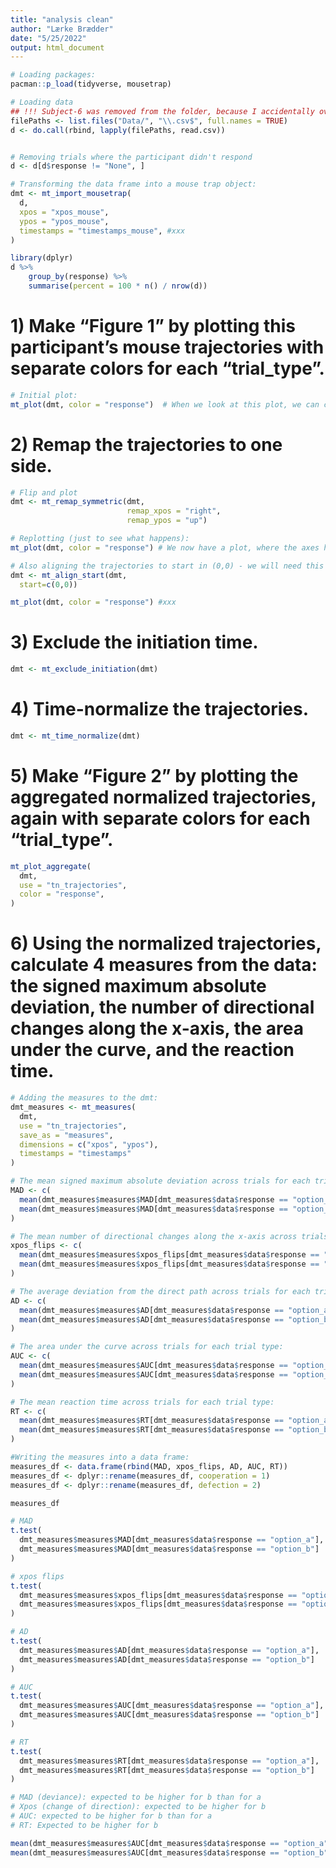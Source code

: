 ```yaml
---
title: "analysis clean"
author: "Lærke Brædder"
date: "5/25/2022"
output: html_document
---
```


```r
# Loading packages:
pacman::p_load(tidyverse, mousetrap)

# Loading data
## !!! Subject-6 was removed from the folder, because I accidentally overwrote the df.
filePaths <- list.files("Data/", "\\.csv$", full.names = TRUE)
d <- do.call(rbind, lapply(filePaths, read.csv))


# Removing trials where the participant didn't respond
d <- d[d$response != "None", ]

# Transforming the data frame into a mouse trap object:
dmt <- mt_import_mousetrap(
  d,
  xpos = "xpos_mouse",
  ypos = "ypos_mouse",
  timestamps = "timestamps_mouse", #xxx
)

```


```r
library(dplyr)
d %>% 
    group_by(response) %>% 
    summarise(percent = 100 * n() / nrow(d))
```



# 1) Make “Figure 1” by plotting this participant’s mouse trajectories with separate colors for each “trial_type”.
```r
# Initial plot:
mt_plot(dmt, color = "response")  # When we look at this plot, we can clearly see that the axes are flipped upside down compared to what we saw in the experiment (this is just due to the values on the coordinate system in OpenSesame). We are going to fix this in the next task, when we flip the axes.
```


# 2) Remap the trajectories to one side.
```r
# Flip and plot
dmt <- mt_remap_symmetric(dmt,
                          remap_xpos = "right",
                          remap_ypos = "up")

# Replotting (just to see what happens):
mt_plot(dmt, color = "response") # We now have a plot, where the axes have been flipped upside down so that the visualization resembles the setup of the experiment. Furthermore we have flipped it so that all responses are to the left. This makes it easier to compare between the trial types.

# Also aligning the trajectories to start in (0,0) - we will need this for the AUC measurement
dmt <- mt_align_start(dmt,
  start=c(0,0))

mt_plot(dmt, color = "response") #xxx
```


# 3) Exclude the initiation time.
```r
dmt <- mt_exclude_initiation(dmt)
```



# 4) Time-normalize the trajectories.
```r
dmt <- mt_time_normalize(dmt)
```


# 5) Make “Figure 2” by plotting the aggregated normalized trajectories, again with separate colors for each “trial_type”.
```r
mt_plot_aggregate(
  dmt,
  use = "tn_trajectories",
  color = "response",
)
```


     
# 6) Using the normalized trajectories, calculate 4 measures from the data: the signed maximum absolute deviation, the number of directional changes along the x-axis, the area under the curve, and the reaction time.
```r
# Adding the measures to the dmt:
dmt_measures <- mt_measures(
  dmt,
  use = "tn_trajectories",
  save_as = "measures",
  dimensions = c("xpos", "ypos"),
  timestamps = "timestamps"
)

# The mean signed maximum absolute deviation across trials for each trial type:
MAD <- c(
  mean(dmt_measures$measures$MAD[dmt_measures$data$response == "option_a"]),
  mean(dmt_measures$measures$MAD[dmt_measures$data$response == "option_b"])
)

# The mean number of directional changes along the x-axis across trials for each trial type:
xpos_flips <- c(
  mean(dmt_measures$measures$xpos_flips[dmt_measures$data$response == "option_a"]),
  mean(dmt_measures$measures$xpos_flips[dmt_measures$data$response == "option_b"])
)

# The average deviation from the direct path across trials for each trial type:
AD <- c(
  mean(dmt_measures$measures$AD[dmt_measures$data$response == "option_a"]),
  mean(dmt_measures$measures$AD[dmt_measures$data$response == "option_b"])
)

# The area under the curve across trials for each trial type:
AUC <- c(
  mean(dmt_measures$measures$AUC[dmt_measures$data$response == "option_a"]),
  mean(dmt_measures$measures$AUC[dmt_measures$data$response == "option_b"])
)

# The mean reaction time across trials for each trial type:
RT <- c(
  mean(dmt_measures$measures$RT[dmt_measures$data$response == "option_a"]),
  mean(dmt_measures$measures$RT[dmt_measures$data$response == "option_b"])
)

#Writing the measures into a data frame:
measures_df <- data.frame(rbind(MAD, xpos_flips, AD, AUC, RT))
measures_df <- dplyr::rename(measures_df, cooperation = 1)
measures_df <- dplyr::rename(measures_df, defection = 2)

measures_df
```

```r
# MAD
t.test(
  dmt_measures$measures$MAD[dmt_measures$data$response == "option_a"],
  dmt_measures$measures$MAD[dmt_measures$data$response == "option_b"]
)

# xpos flips
t.test(
  dmt_measures$measures$xpos_flips[dmt_measures$data$response == "option_a"],
  dmt_measures$measures$xpos_flips[dmt_measures$data$response == "option_b"]
)

# AD
t.test(
  dmt_measures$measures$AD[dmt_measures$data$response == "option_a"],
  dmt_measures$measures$AD[dmt_measures$data$response == "option_b"]
)

# AUC
t.test(
  dmt_measures$measures$AUC[dmt_measures$data$response == "option_a"],
  dmt_measures$measures$AUC[dmt_measures$data$response == "option_b"]
)

# RT
t.test(
  dmt_measures$measures$RT[dmt_measures$data$response == "option_a"],
  dmt_measures$measures$RT[dmt_measures$data$response == "option_b"]
)
```
```r
# MAD (deviance): expected to be higher for b than for a
# Xpos (change of direction): expected to be higher for b 
# AUC: expected to be higher for b than for a
# RT: Expected to be higher for b

mean(dmt_measures$measures$AUC[dmt_measures$data$response == "option_a"])
mean(dmt_measures$measures$AUC[dmt_measures$data$response == "option_b"])
```

